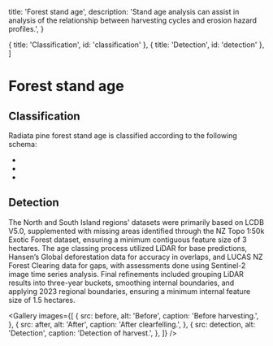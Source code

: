 
  title: 'Forest stand age',
  description:
    'Stand age analysis can assist in analysis of the relationship between harvesting cycles and erosion hazard profiles.',
}

  { title: 'Classification', id: 'classification' },
  { title: 'Detection', id: 'detection' },
]

# Forest stand age

## Classification

Radiata pine forest stand age is classified according to the following schema:

-
-
-

## Detection

The North and South Island regions' datasets were primarily based on LCDB V5.0, supplemented with missing areas identified through the NZ Topo 1:50k Exotic Forest dataset, ensuring a minimum contiguous feature size of 3 hectares. The age classing process utilized LiDAR for base predictions, Hansen’s Global deforestation data for accuracy in overlaps, and LUCAS NZ Forest Clearing data for gaps, with assessments done using Sentinel-2 image time series analysis. Final refinements included grouping LiDAR results into three-year buckets, smoothing internal boundaries, and applying 2023 regional boundaries, ensuring a minimum internal feature size of 1.5 hectares.

<Gallery
  images={[
    {
      src: before,
      alt: 'Before',
      caption: 'Before harvesting.',
    },
    {
      src: after,
      alt: 'After',
      caption: 'After clearfelling.',
    },
    {
      src: detection,
      alt: 'Detection',
      caption: 'Detection of harvest.',
    },
  ]}
/>
